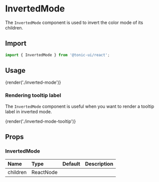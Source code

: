 # InvertedMode

The `InvertedMode` component is used to invert the color mode of its children.

## Import

```js
import { InvertedMode } from '@tonic-ui/react';
```

## Usage

{render('./inverted-mode')}

### Rendering tooltip label

The `InvertedMode` component is useful when you want to render a tooltip label in inverted mode.

{render('./inverted-mode-tooltip')}

## Props

### InvertedMode

| Name | Type | Default | Description |
| :--- | :--- | :------ | :---------- |
| children | ReactNode | | |
